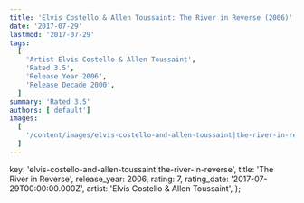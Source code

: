 ```yaml
---
title: 'Elvis Costello & Allen Toussaint: The River in Reverse (2006)'
date: '2017-07-29'
lastmod: '2017-07-29'
tags:
  [
    'Artist Elvis Costello & Allen Toussaint',
    'Rated 3.5',
    'Release Year 2006',
    'Release Decade 2000',
  ]
summary: 'Rated 3.5'
authors: ['default']
images:
  [
    '/content/images/elvis-costello-and-allen-toussaint|the-river-in-reverse.jpg',
  ]
---
```


  key: 'elvis-costello-and-allen-toussaint|the-river-in-reverse',
  title: 'The River in Reverse',
  release_year: 2006,
  rating: 7,
  rating_date: '2017-07-29T00:00:00.000Z',
  artist: 'Elvis Costello & Allen Toussaint',
};

<MusicRating data={data} />
